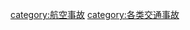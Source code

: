 {{Catnav|頁面分類|社会|人类社会|交通|航空|航空事故}}
{{Catnav|頁面分類|社会|人类社会|交通|交通事故|航空事故}}
{{Catnav|頁面分類|历史|各種主題的歷史|灾难|交通事故|航空事故}}
{{Catnav|頁面分類|人类社会|科技|航空航天|航空|航空事故}}
{{Catnav|頁面分類|人类社会|科技|工程技术|航空|航空事故}}
{{Catnav|頁面分類|人类社会|科技|交通|航空|航空事故}}
{{Catnav|頁面分類|人类社会|科技|交通|交通事故|航空事故}}
{{Catnav|頁面分類|人类社会|安全|灾难|交通事故|航空事故}}

[[category:航空事故|category:航空事故]]
[[category:各类交通事故|category:各类交通事故]]
